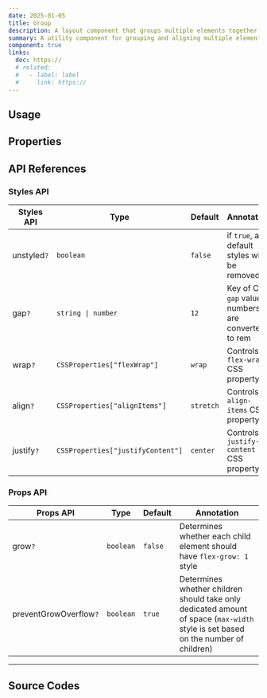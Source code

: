 ```yaml
---
date: 2025-01-05
title: Group
description: A layout component that groups multiple elements together with consistent spacing, alignment, or styling.
summary: A utility component for grouping and aligning multiple elements as a cohesive unit.
component: true
links:
  doc: https://
  # related:
  #   - label: label
  #     link: https://
---
```


## Usage

<GroupDemosUsage />

## Properties

<GroupDemosConfigurator />

## API References

### Styles API

| Styles API  | Type                              | Default   | Annotation                                            |
| ----------- | --------------------------------- | --------- | ----------------------------------------------------- |
| unstyled`?` | `boolean`                         | `false`   | if `true`, all default styles will be removed         |
| gap`?`      | `string \| number`                | `12`      | Key of CSS `gap` values, numbers are converted to rem |
| wrap`?`     | `CSSProperties["flexWrap"]`       | `wrap`    | Controls `flex-wrap` CSS property                     |
| align`?`    | `CSSProperties["alignItems"]`     | `stretch` | Controls `align-items` CSS property                   |
| justify`?`  | `CSSProperties["justifyContent"]` | `center`  | Controls `justify-content` CSS property               |

### Props API

| Props API              | Type      | Default | Annotation                                                                                                                        |
| ---------------------- | --------- | ------- | --------------------------------------------------------------------------------------------------------------------------------- |
| grow`?`                | `boolean` | `false` | Determines whether each child element should have `flex-grow: 1` style                                                            |
| preventGrowOverflow`?` | `boolean` | `true`  | Determines whether children should take only dedicated amount of space (`max-width` style is set based on the number of children) |

---

## Source Codes

<SourceCodes name="group" />
